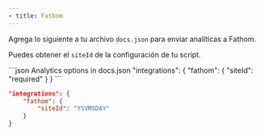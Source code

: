 ```yaml
---
- title: Fathom
---
```


Agrega lo siguiente a tu archivo `docs.json` para enviar analíticas a Fathom.

Puedes obtener el `siteId` de la configuración de tu script.

<CodeGroup>
  ```json Analytics options in docs.json
  "integrations": {
      "fathom": {
          "siteId": "required"
      }
  }
  ```

  ```json Example
  "integrations": {
      "fathom": {
          "siteId": "YSVMSDAY"
      }
  }
  ```
</CodeGroup>
